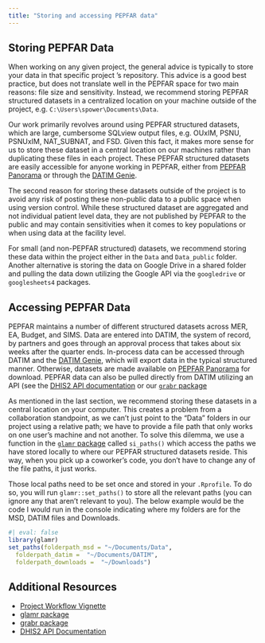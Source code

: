 ```yaml
---
title: "Storing and accessing PEPFAR data"
---
```


## Storing PEPFAR Data

When working on any given project, the general advice is typically to store your data in that specific project ‘s repository. This advice is a good best practice, but does not translate well in the PEPFAR space for two main reasons: file size and sensitivity. Instead, we recommend storing PEPFAR structured datasets in a centralized location on your machine outside of the project, e.g. `C:\Users\spower\Documents\Data`.

Our work primarily revolves around using PEPFAR structured datasets, which are large, cumbersome SQLview output files, e.g. OUxIM, PSNU, PSNUxIM, NAT_SUBNAT, and FSD. Given this fact, it makes more sense for us to store these dataset in a central location on our machines rather than duplicating these files in each project. These PEPFAR structured datasets are easily accessible for anyone working in PEPFAR, either from [PEPFAR Panorama](https://pepfar-panorama.org/) or through the [DATIM Genie](https://www.datim.org/).

The second reason for storing these datasets outside of the project is to avoid any risk of posting these non-public data to a public space when using version control. While these structured dataset are aggregated and not individual patient level data, they are not published by PEPFAR to the public and may contain sensitivities when it comes to key populations or when using data at the facility level. 

For small (and non-PEPFAR structured) datasets, we recommend storing these data within the project either in the `Data` and `Data_public` folder. Another alternative is storing the data on Google Drive in a shared folder and pulling the data down utilizing the Google API via the `googledrive` or `googlesheets4` packages.

## Accessing PEPFAR Data

PEPFAR maintains a number of different structured datasets across MER, EA, Budget, and SIMS. Data are entered into DATIM, the system of record, by partners and goes through an approval process that takes about six weeks after the quarter ends.  In-process data can be accessed through DATIM and the [DATIM Genie](https://www.datim.org/), which will export data in the typical structured manner. Otherwise, datasets are made available on [PEPFAR Panorama](https://pepfar-panorama.org/) for download. PEPFAR data can also be pulled directly from DATIM utilizing an API (see the [DHIS2 API documentation](https://docs.dhis2.org/en/develop/using-the-api/dhis-core-version-240/introduction.html) or our [`grabr` package](https://usaid-oha-si.github.io/grabr/)

As mentioned in the last section, we recommend storing these datasets in a central location on your computer. This creates a problem from a collaboration standpoint, as we can’t just point to the “Data” folders in our project using a relative path; we have to provide a file path that only works on one user's machine and not another. To solve this dilemma, we use a function in the [`glamr` package](https://usaid-oha-si.github.io/glamr) called `si_paths()` which access the paths we have stored locally to where our PEPFAR structured datasets reside. This way, when you pick up a coworker's code, you don’t have to change any of the file paths, it just works.

Those local paths need to be set once and stored in your `.Rprofile`. To do so, you will run `glamr::set_paths()` to store all the relevant paths (you can ignore any that aren’t relevant to you). The below example would be the code I would run in the console indicating where my folders are for the MSD, DATIM files and Downloads.

```r
#| eval: false
library(glamr)
set_paths(folderpath_msd = "~/Documents/Data",
  folderpath_datim =  "~/Documents/DATIM",
  folderpath_downloads =  "~/Downloads")
```

## Additional Resources

  - [Project Workflow Vignette](https://usaid-oha-si.github.io/glamr/articles/project-workflow.html )
 - [glamr package](https://usaid-oha-si.github.io/glamr/)
  - [grabr package](https://usaid-oha-si.github.io/grabr/)
  - [DHIS2 API Documentation](https://docs.dhis2.org/en/develop/using-the-api/dhis-core-version-240/introduction.html)

